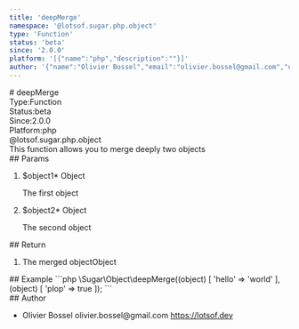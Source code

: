 ```yaml
---
title: 'deepMerge'
namespace: '@lotsof.sugar.php.object'
type: 'Function'
status: 'beta'
since: '2.0.0'
platform: '[{"name":"php","description":""}]'
author: '{"name":"Olivier Bossel","email":"olivier.bossel@gmail.com","url":"https://lotsof.dev"}'
---
```

<div class="docmap-mdx">
# deepMerge
<div class="_metas">
<div class="_type"><span class="_type-label">Type:</span><span class="_type-value">Function</span></div>
<div class="_status"><span class="_status-label">Status:</span><span class="_status-value -beta">beta</span></div>
<div class="_since"><span class="_since-label">Since:</span><span class="_since-value">2.0.0</span></div>
<div class="_platform"><span class="_platform-label">Platform:</span><span class="_platform-value -php">php</span></div>
</div>
<div class="_namespace">@lotsof.sugar.php.object</div>
<div class="_description">
This function allows you to merge deeply two objects
</div>
<div class="_params">
## Params
<ol class="_list">
<li class="_item">
<span class="_name">$object1<span class="_required">*</span></span><span class="_default"></span> <span class="_type">Object</span>
<p class="_description">The first object</p>
</li>
<li class="_item">
<span class="_name">$object2<span class="_required">*</span></span><span class="_default"></span> <span class="_type">Object</span>
<p class="_description">The second object</p>
</li>
</ol>
</div>
<div class="_return">
## Return
<ol class="_list">
<li class="_item">
<span class="_description">The merged object</span><span class="_default"></span><span class="_type">Object</span>
</li>
</ol>
</div>
<div class="_examples">
## Example
```php
\Sugar\Object\deepMerge((object) [
 'hello' => 'world'
], (object) [
 'plop' => true
]);
```
</div>
<div class="_author">
## Author
<ul class="_list">
<li class="_item">
<span class="_name">Olivier Bossel</span>
<span class="_email">olivier.bossel@gmail.com</span>
<a href="https://lotsof.dev" target="_blank" class="_url">https://lotsof.dev</a>
</li>
</ul>
</div>
</div>